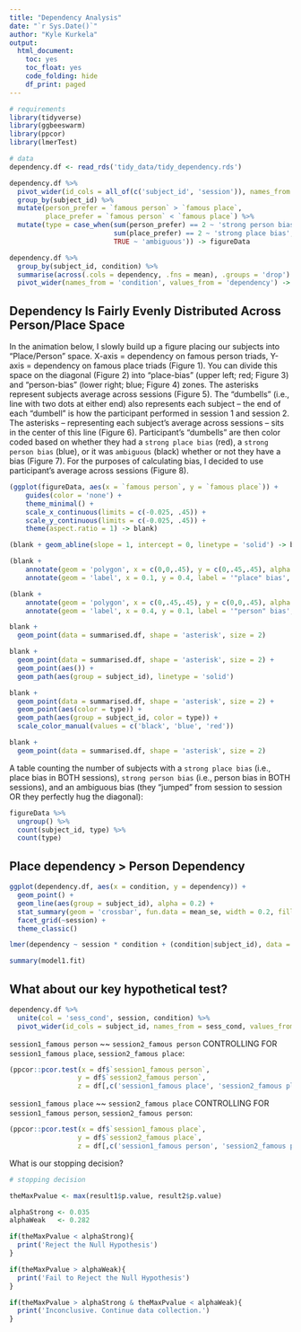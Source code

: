 ```yaml
---
title: "Dependency Analysis"
date: "`r Sys.Date()`"
author: "Kyle Kurkela"
output:
  html_document:
    toc: yes
    toc_float: yes
    code_folding: hide
    df_print: paged
---
```


```r
# requirements
library(tidyverse)
library(ggbeeswarm)
library(ppcor)
library(lmerTest)

# data
dependency.df <- read_rds('tidy_data/tidy_dependency.rds')
```

```r
dependency.df %>%
  pivot_wider(id_cols = all_of(c('subject_id', 'session')), names_from = condition, values_from = dependency) %>%
  group_by(subject_id) %>%
  mutate(person_prefer = `famous person` > `famous place`,
         place_prefer = `famous person` < `famous place`) %>%
  mutate(type = case_when(sum(person_prefer) == 2 ~ 'strong person bias',
                          sum(place_prefer) == 2 ~ 'strong place bias',
                          TRUE ~ 'ambiguous')) -> figureData

dependency.df %>%
  group_by(subject_id, condition) %>%
  summarise(across(.cols = dependency, .fns = mean), .groups = 'drop') %>%
  pivot_wider(names_from = 'condition', values_from = 'dependency') -> summarised.df
```

## Dependency Is Fairly Evenly Distributed Across Person/Place Space

In the animation below, I slowly build up a figure placing our subjects into "Place/Person" space. X-axis = dependency on famous person triads, Y-axis = dependency on famous place triads (Figure 1). You can divide this space on the diagonal (Figure 2) into "place-bias" (upper left; red; Figure 3) and "person-bias" (lower right; blue; Figure 4) zones. The asterisks represent subjects average across sessions (Figure 5). The "dumbells" (i.e., line with two dots at either end) also represents each subject -- the end of each "dumbell" is how the participant performed in session 1 and session 2. The asterisks -- representing each subject's average across sessions -- sits in the center of this line (Figure 6). Participant's "dumbells" are then color coded based on whether they had a `strong place bias` (red), a `strong person bias` (blue), or it was `ambiguous` (black) whether or not they have a bias (Figure 7). For the purposes of calculating bias, I decided to use participant's average across sessions (Figure 8). 

```r
(ggplot(figureData, aes(x = `famous person`, y = `famous place`)) +
    guides(color = 'none') +
    theme_minimal() +
    scale_x_continuous(limits = c(-0.025, .45)) +
    scale_y_continuous(limits = c(-0.025, .45)) +
    theme(aspect.ratio = 1) -> blank)

(blank + geom_abline(slope = 1, intercept = 0, linetype = 'solid') -> blank)

(blank + 
    annotate(geom = 'polygon', x = c(0,0,.45), y = c(0,.45,.45), alpha = 0.3, fill = scales::muted('red')) +
    annotate(geom = 'label', x = 0.1, y = 0.4, label = '"place" bias', color = scales::muted('red')) -> blank)

(blank +
    annotate(geom = 'polygon', x = c(0,.45,.45), y = c(0,0,.45), alpha = 0.3, fill = scales::muted('blue')) +
    annotate(geom = 'label', x = 0.4, y = 0.1, label = '"person" bias', color = scales::muted('blue')) -> blank)

blank + 
  geom_point(data = summarised.df, shape = 'asterisk', size = 2)

blank +
  geom_point(data = summarised.df, shape = 'asterisk', size = 2) +
  geom_point(aes()) + 
  geom_path(aes(group = subject_id), linetype = 'solid')

blank + 
  geom_point(data = summarised.df, shape = 'asterisk', size = 2) +
  geom_point(aes(color = type)) + 
  geom_path(aes(group = subject_id, color = type)) + 
  scale_color_manual(values = c('black', 'blue', 'red'))

blank + 
  geom_point(data = summarised.df, shape = 'asterisk', size = 2)
```

A table counting the number of subjects with a `strong place bias` (i.e., place bias in BOTH sessions), `strong person bias` (i.e., person bias in BOTH sessions), and an ambiguous bias (they "jumped" from session to session OR they perfectly hug the diagonal):  

```r
figureData %>%
  ungroup() %>%
  count(subject_id, type) %>%
  count(type)
```

## Place dependency > Person Dependency

```r
ggplot(dependency.df, aes(x = condition, y = dependency)) +
  geom_point() +
  geom_line(aes(group = subject_id), alpha = 0.2) +
  stat_summary(geom = 'crossbar', fun.data = mean_se, width = 0.2, fill = 'gray') +
  facet_grid(~session) +
  theme_classic()
```

```r
lmer(dependency ~ session * condition + (condition|subject_id), data = dependency.df) -> model1.fit

summary(model1.fit)
```

## What about our key hypothetical test?

```r
dependency.df %>%
  unite(col = 'sess_cond', session, condition) %>%
  pivot_wider(id_cols = subject_id, names_from = sess_cond, values_from = dependency) -> df
```

`session1_famous person` ~~ `session2_famous person` CONTROLLING FOR `session1_famous place`, `session2_famous place`:

```r
(ppcor::pcor.test(x = df$`session1_famous person`, 
                 y = df$`session2_famous person`, 
                 z = df[,c('session1_famous place', 'session2_famous place')]) -> result1)
```

`session1_famous place` ~~ `session2_famous place` CONTROLLING FOR `session1_famous person`, `session2_famous person`: 

```r
(ppcor::pcor.test(x = df$`session1_famous place`, 
                 y = df$`session2_famous place`, 
                 z = df[,c('session1_famous person', 'session2_famous person')]) -> result2)
```

What is our stopping decision?

```r
# stopping decision

theMaxPvalue <- max(result1$p.value, result2$p.value)

alphaStrong <- 0.035
alphaWeak   <- 0.282

if(theMaxPvalue < alphaStrong){
  print('Reject the Null Hypothesis')
}

if(theMaxPvalue > alphaWeak){
  print('Fail to Reject the Null Hypothesis')
}

if(theMaxPvalue > alphaStrong & theMaxPvalue < alphaWeak){
  print('Inconclusive. Continue data collection.')
}
```

